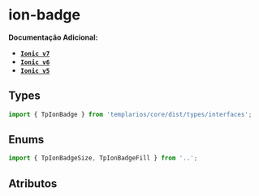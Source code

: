 
<Meta of={badgeStories} />

# ion-badge

**Documentação Adicional:**

- **[`Ionic v7`](https://ionicframework.com/docs/api/badge)**
- **[`Ionic v6`](https://ionicframework.com/docs/v6/api/badge)**
- **[`Ionic v5`](https://ionicframework.com/docs/v5/api/badge)**

## Types

```ts
import { TpIonBadge } from 'templarios/core/dist/types/interfaces';
```

## Enums

```ts
import { TpIonBadgeSize, TpIonBadgeFill } from '..';
```

## Atributos

<Canvas of={badgeStories.Default} />
<Controls of={badgeStories.Default} />
